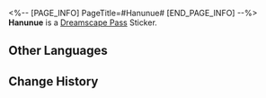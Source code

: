 <%-- [PAGE_INFO]
PageTitle=#Hanunue#
[END_PAGE_INFO] --%>
{{Stub|Location information}}
{{Item Infobox
|id          = 223709
|image       = Dreamscape Pass Sticker Hanunue.png
|type        = Dreamscape Pass Sticker
|type2       = Stars in the Dream Stickers
|invCategory = 
|rarity      = 4
|effect      = 
|description = Digital stickers that can be used to decorate the pages of the Dreamtour Handbook. They come in many different styles.
|source1     = [[Complete the final Hanu's Adventure and obtain Hanu's Planet of Festivities Collectible Card. Hmph!]]
}}
{{Description|Asdana's final ferocity.}}
'''Hanunue''' is a [[Dreamscape Pass]] Sticker.

==Other Languages==
{{Other Languages
|en   = Hanunue
|zhs  = 哈努努
|zht  = 哈努努
|ja   = ハヌヌ
|ko   = 하누누
|es   = Hanunue
|fr   = Hanunu
|ru   = Хануну
|th   = Hanunue
|vi   = Hanunue
|de   = Hanunu
|id   = Hanunue
|pt   = Hanunue
}}

==Change History==
{{Change History|2.2}}